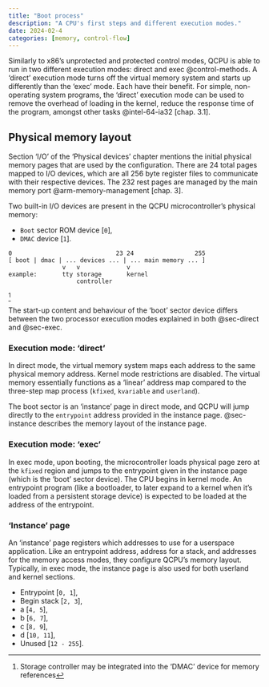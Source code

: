 ```yaml
---
title: "Boot process"
description: "A CPU's first steps and different execution modes."
date: 2024-02-4
categories: [memory, control-flow]
---
```


Similarly to x86's unprotected and protected control modes, QCPU is able to run in two different
execution modes: direct and exec @control-methods. A 'direct' execution mode turns off the virtual
memory system and starts up differently than the 'exec' mode. Each have their benefit. For simple,
non-operating system programs, the 'direct' execution mode can be used to remove the overhead of
loading in the kernel, reduce the response time of the program, amongst other tasks
@intel-64-ia32 [chap. 3.1].

## Physical memory layout

Section 'I/O' of the 'Physical devices' chapter mentions the initial physical memory pages that are
used by the configuration. There are 24 total pages mapped to I/O devices, which are all 256 byte
register files to communicate with their respective devices. The 232 rest pages are managed by the
main memory port @arm-memory-management [chap. 3].

Two built-in I/O devices are present in the QCPU microcontroller's physical memory:

* `Boot` sector ROM device [`0`],
* `DMAC` device [`1`].

```
0                             23 24                 255
[ boot | dmac | ... devices ... | ... main memory ... ]
               v   v             v
example:       tty storage       kernel
                   controller
```
[^1]

The start-up content and behaviour of the 'boot' sector device differs between the two processor
execution modes explained in both @sec-direct and @sec-exec.

[^1]: Storage controller may be integrated into the 'DMAC' device for memory references

### Execution mode: 'direct' {#sec-direct}

In direct mode, the virtual memory system maps each address to the same physical memory address.
Kernel mode restrictions are disabled. The virtual memory essentially functions as a 'linear'
address map compared to the three-step map process (`kfixed`, `kvariable` and `userland`).

The boot sector is an 'instance' page in direct mode, and QCPU will jump directly to the
`entrypoint` address provided in the instance page. @sec-instance describes the memory layout of
the instance page.

### Execution mode: 'exec' {#sec-exec}

In exec mode, upon booting, the microcontroller loads physical page zero at the `kfixed` region and
jumps to the entrypoint given in the instance page (which is the 'boot' sector device). The CPU
begins in kernel mode. An entrypoint program (like a bootloader, to later expand to a kernel when
it's loaded from a persistent storage device) is expected to be loaded at the address of the
entrypoint.

### 'Instance' page {#sec-instance}

An 'instance' page registers which addresses to use for a userspace application. Like an entrypoint
address, address for a stack, and addresses for the memory access modes, they configure QCPU's
memory layout. Typically, in exec mode, the instance page is also used for both userland and kernel
sections.

* Entrypoint [`0, 1`],
* Begin stack [`2, 3`],
* a [`4, 5`],
* b [`6, 7`],
* c [`8, 9`],
* d [`10, 11`],
* Unused [`12 - 255`].
